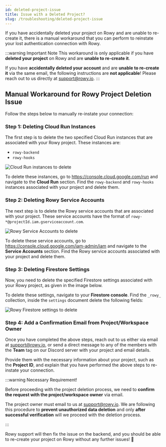 ```yaml
---
id: deleted-project-issue
title: Issue with a Deleted Project?
slug: /troubleshooting/deleted-project-issue
---
```



If you have accidentally deleted your project on Rowy and are unable to re-create it, there is a manual workaround that you can perform to reinstate your lost authentication connection with Rowy. 

:::warning Important Note
This workaround is only applicable if you have **deleted your project** on Rowy and are **unable to re-create it**. 

If you have **accidentally deleted your account** and are **unable to re-create it** via the same email, the following instructions are **not applicable**! Please reach out to us directly at [support@rowy.io](mailto:support@rowy.io).
:::

## Manual Workaround for Rowy Project Deletion Issue

Follow the steps below to manually re-instate your connection:

### Step 1: Deleting Cloud Run Instances

The first step is to delete the two specified Cloud Run instances that are associated with your Rowy project. These instances are:
- `rowy-backend`
- `rowy-hooks`

<img src = {deletedProject1} alt="Cloud Run instances to delete" />

To delete these instances, go to https://console.cloud.google.com/run and navigate to the **Cloud Run** section. Find the `rowy-backend` and `rowy-hooks` instances associated with your project and delete them.


### Step 2: Deleting Rowy Service Accounts

The next step is to delete the Rowy service accounts that are associated with your project. These service accounts have the format of `rowy-*@projectId.iam.gserviceaccount.com`.

<img src = {deletedProject2} alt="Rowy Service Accounts to delete" />

To delete these service accounts, go to https://console.cloud.google.com/iam-admin/iam and navigate to the **Service Accounts** section. Find the Rowy service accounts associated with your project and delete them.


### Step 3: Deleting Firestore Settings

Now, you need to delete the specified Firestore settings associated with your Rowy project, as given in the image below.

To delete these settings, navigate to your **Firestore console**. Find the `_rowy_` collection, inside the `settings` document delete the following fields:

<img src = {deletedProject3} alt="Rowy Firestore settings to delete" />


### Step 4: Add a Confirmation Email from Project/Workspace Owner

Once you have completed the above steps, reach out to us either via email at [support@rowy.io](mailto:support@rowy.io), or send a direct message to any of the members with the **Team** tag on our Discord server with your project and email details. 

Provide them with the necessary information about your project, such as the **Project ID**, and explain that you have performed the above steps to re-instate your connection.

:::warning Necessary Requirement!

Before proceeding with the project deletion process, we need to **confirm the request with the project/workspace owner** via email.

The project owner must email to us at [support@rowy.io](mailto:support@rowy.io). We are following this procedure to **prevent unauthorized data deletion** and only **after successful verification** will we proceed with the deletion process. 

:::

Rowy support will then fix the issue on the backend, and you should be able to re-create your project on Rowy without any further issues! 🚀